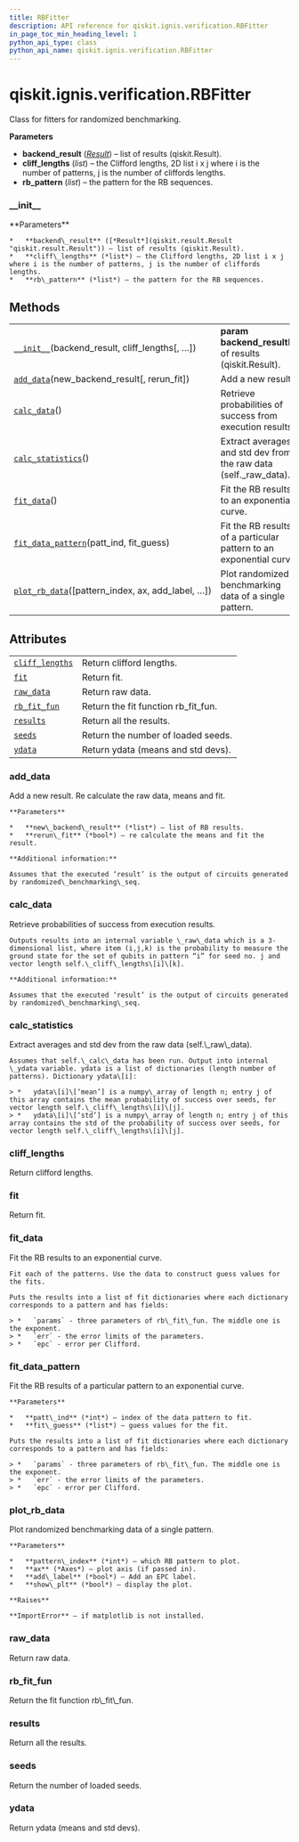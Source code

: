 ```yaml
---
title: RBFitter
description: API reference for qiskit.ignis.verification.RBFitter
in_page_toc_min_heading_level: 1
python_api_type: class
python_api_name: qiskit.ignis.verification.RBFitter
---
```


# qiskit.ignis.verification.RBFitter

<Class id="qiskit.ignis.verification.RBFitter" isDedicatedPage={true} github="https://github.com/qiskit-community/qiskit-ignis/tree/stable/0.6/qiskit/ignis/verification/randomized_benchmarking/fitters.py" signature="RBFitter(backend_result, cliff_lengths, rb_pattern=None)" modifiers="class">
  Class for fitters for randomized benchmarking.

  **Parameters**

  *   **backend\_result** ([*Result*](qiskit.result.Result "qiskit.result.Result")) – list of results (qiskit.Result).
  *   **cliff\_lengths** (*list*) – the Clifford lengths, 2D list i x j where i is the number of patterns, j is the number of cliffords lengths.
  *   **rb\_pattern** (*list*) – the pattern for the RB sequences.

  ### \_\_init\_\_

  <Function id="qiskit.ignis.verification.RBFitter.__init__" signature="__init__(backend_result, cliff_lengths, rb_pattern=None)">
    **Parameters**

    *   **backend\_result** ([*Result*](qiskit.result.Result "qiskit.result.Result")) – list of results (qiskit.Result).
    *   **cliff\_lengths** (*list*) – the Clifford lengths, 2D list i x j where i is the number of patterns, j is the number of cliffords lengths.
    *   **rb\_pattern** (*list*) – the pattern for the RB sequences.
  </Function>

  ## Methods

  |                                                                                                                                                            |                                                                     |
  | ---------------------------------------------------------------------------------------------------------------------------------------------------------- | ------------------------------------------------------------------- |
  | [`__init__`](#qiskit.ignis.verification.RBFitter.__init__ "qiskit.ignis.verification.RBFitter.__init__")(backend\_result, cliff\_lengths\[, …])            | **param backend\_result**list of results (qiskit.Result).           |
  | [`add_data`](#qiskit.ignis.verification.RBFitter.add_data "qiskit.ignis.verification.RBFitter.add_data")(new\_backend\_result\[, rerun\_fit])              | Add a new result.                                                   |
  | [`calc_data`](#qiskit.ignis.verification.RBFitter.calc_data "qiskit.ignis.verification.RBFitter.calc_data")()                                              | Retrieve probabilities of success from execution results.           |
  | [`calc_statistics`](#qiskit.ignis.verification.RBFitter.calc_statistics "qiskit.ignis.verification.RBFitter.calc_statistics")()                            | Extract averages and std dev from the raw data (self.\_raw\_data).  |
  | [`fit_data`](#qiskit.ignis.verification.RBFitter.fit_data "qiskit.ignis.verification.RBFitter.fit_data")()                                                 | Fit the RB results to an exponential curve.                         |
  | [`fit_data_pattern`](#qiskit.ignis.verification.RBFitter.fit_data_pattern "qiskit.ignis.verification.RBFitter.fit_data_pattern")(patt\_ind, fit\_guess)    | Fit the RB results of a particular pattern to an exponential curve. |
  | [`plot_rb_data`](#qiskit.ignis.verification.RBFitter.plot_rb_data "qiskit.ignis.verification.RBFitter.plot_rb_data")(\[pattern\_index, ax, add\_label, …]) | Plot randomized benchmarking data of a single pattern.              |

  ## Attributes

  |                                                                                                                         |                                       |
  | ----------------------------------------------------------------------------------------------------------------------- | ------------------------------------- |
  | [`cliff_lengths`](#qiskit.ignis.verification.RBFitter.cliff_lengths "qiskit.ignis.verification.RBFitter.cliff_lengths") | Return clifford lengths.              |
  | [`fit`](#qiskit.ignis.verification.RBFitter.fit "qiskit.ignis.verification.RBFitter.fit")                               | Return fit.                           |
  | [`raw_data`](#qiskit.ignis.verification.RBFitter.raw_data "qiskit.ignis.verification.RBFitter.raw_data")                | Return raw data.                      |
  | [`rb_fit_fun`](#qiskit.ignis.verification.RBFitter.rb_fit_fun "qiskit.ignis.verification.RBFitter.rb_fit_fun")          | Return the fit function rb\_fit\_fun. |
  | [`results`](#qiskit.ignis.verification.RBFitter.results "qiskit.ignis.verification.RBFitter.results")                   | Return all the results.               |
  | [`seeds`](#qiskit.ignis.verification.RBFitter.seeds "qiskit.ignis.verification.RBFitter.seeds")                         | Return the number of loaded seeds.    |
  | [`ydata`](#qiskit.ignis.verification.RBFitter.ydata "qiskit.ignis.verification.RBFitter.ydata")                         | Return ydata (means and std devs).    |

  ### add\_data

  <Function id="qiskit.ignis.verification.RBFitter.add_data" signature="add_data(new_backend_result, rerun_fit=True)">
    Add a new result. Re calculate the raw data, means and fit.

    **Parameters**

    *   **new\_backend\_result** (*list*) – list of RB results.
    *   **rerun\_fit** (*bool*) – re calculate the means and fit the result.

    **Additional information:**

    Assumes that the executed ‘result’ is the output of circuits generated by randomized\_benchmarking\_seq.
  </Function>

  ### calc\_data

  <Function id="qiskit.ignis.verification.RBFitter.calc_data" signature="calc_data()">
    Retrieve probabilities of success from execution results.

    Outputs results into an internal variable \_raw\_data which is a 3-dimensional list, where item (i,j,k) is the probability to measure the ground state for the set of qubits in pattern “i” for seed no. j and vector length self.\_cliff\_lengths\[i]\[k].

    **Additional information:**

    Assumes that the executed ‘result’ is the output of circuits generated by randomized\_benchmarking\_seq.
  </Function>

  ### calc\_statistics

  <Function id="qiskit.ignis.verification.RBFitter.calc_statistics" signature="calc_statistics()">
    Extract averages and std dev from the raw data (self.\_raw\_data).

    Assumes that self.\_calc\_data has been run. Output into internal \_ydata variable. ydata is a list of dictionaries (length number of patterns). Dictionary ydata\[i]:

    > *   ydata\[i]\[‘mean’] is a numpy\_array of length n; entry j of this array contains the mean probability of success over seeds, for vector length self.\_cliff\_lengths\[i]\[j].
    > *   ydata\[i]\[‘std’] is a numpy\_array of length n; entry j of this array contains the std of the probability of success over seeds, for vector length self.\_cliff\_lengths\[i]\[j].
  </Function>

  ### cliff\_lengths

  <Attribute id="qiskit.ignis.verification.RBFitter.cliff_lengths">
    Return clifford lengths.
  </Attribute>

  ### fit

  <Attribute id="qiskit.ignis.verification.RBFitter.fit">
    Return fit.
  </Attribute>

  ### fit\_data

  <Function id="qiskit.ignis.verification.RBFitter.fit_data" signature="fit_data()">
    Fit the RB results to an exponential curve.

    Fit each of the patterns. Use the data to construct guess values for the fits.

    Puts the results into a list of fit dictionaries where each dictionary corresponds to a pattern and has fields:

    > *   `params` - three parameters of rb\_fit\_fun. The middle one is the exponent.
    > *   `err` - the error limits of the parameters.
    > *   `epc` - error per Clifford.
  </Function>

  ### fit\_data\_pattern

  <Function id="qiskit.ignis.verification.RBFitter.fit_data_pattern" signature="fit_data_pattern(patt_ind, fit_guess)">
    Fit the RB results of a particular pattern to an exponential curve.

    **Parameters**

    *   **patt\_ind** (*int*) – index of the data pattern to fit.
    *   **fit\_guess** (*list*) – guess values for the fit.

    Puts the results into a list of fit dictionaries where each dictionary corresponds to a pattern and has fields:

    > *   `params` - three parameters of rb\_fit\_fun. The middle one is the exponent.
    > *   `err` - the error limits of the parameters.
    > *   `epc` - error per Clifford.
  </Function>

  ### plot\_rb\_data

  <Function id="qiskit.ignis.verification.RBFitter.plot_rb_data" signature="plot_rb_data(pattern_index=0, ax=None, add_label=True, show_plt=True)">
    Plot randomized benchmarking data of a single pattern.

    **Parameters**

    *   **pattern\_index** (*int*) – which RB pattern to plot.
    *   **ax** (*Axes*) – plot axis (if passed in).
    *   **add\_label** (*bool*) – Add an EPC label.
    *   **show\_plt** (*bool*) – display the plot.

    **Raises**

    **ImportError** – if matplotlib is not installed.
  </Function>

  ### raw\_data

  <Attribute id="qiskit.ignis.verification.RBFitter.raw_data">
    Return raw data.
  </Attribute>

  ### rb\_fit\_fun

  <Attribute id="qiskit.ignis.verification.RBFitter.rb_fit_fun">
    Return the fit function rb\_fit\_fun.
  </Attribute>

  ### results

  <Attribute id="qiskit.ignis.verification.RBFitter.results">
    Return all the results.
  </Attribute>

  ### seeds

  <Attribute id="qiskit.ignis.verification.RBFitter.seeds">
    Return the number of loaded seeds.
  </Attribute>

  ### ydata

  <Attribute id="qiskit.ignis.verification.RBFitter.ydata">
    Return ydata (means and std devs).
  </Attribute>
</Class>

